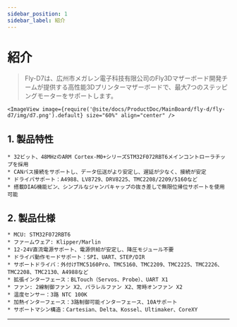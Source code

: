 ```yaml
---
sidebar_position: 1
sidebar_label: 紹介
---
```




# 紹介

> Fly-D7は、広州市メガレン電子科技有限公司のFly3Dマザーボード開発チームが提供する高性能3Dプリンターマザーボードで、最大7つのステッピングモーターをサポートします。

    <ImageView image={require('@site/docs/ProductDoc/MainBoard/fly-d/fly-d7/img/d7.png').default} size="60%" align="center" />

## **1. 製品特性**

    * 32ビット、48MHzのARM Cortex-M0+シリーズSTM32F072RBT6メインコントローラチップを採用
    * CANバス接続をサポートし、データ伝送がより安定し、遅延が少なく、接続が安定
    * ドライバサポート：A4988、LV8729、DRV8225、TMC2208/2209/5160など
    * 搭載DIAG機能ピン、シンプルなジャンパキャップの抜き差しで無限位帰位サポートを使用可能

## 2. 製品仕様

    * MCU: STM32F072RBT6
    * ファームウェア: Klipper/Marlin
    * 12-24V直流電源サポート、電源供給が安定し、降圧モジュール不要
    * ドライバ動作モードサポート：SPI、UART、STEP/DIR
    * サポートドライバ：外付けTMC5160Pro、TMC5160、TMC2209、TMC2225、TMC2226、TMC2208、TMC2130、A4988など
    * 拡張インターフェース：BLTouch（Servos、Probe）、UART X1
    * ファン: 2線制御ファン X2、パラレルファン X2、常時オンファン X2
    * 温度センサー：3路 NTC 100K
    * 加熱インターフェース：3路制御可能インターフェース、10Aサポート
    * サポートマシン構造：Cartesian、Delta、Kossel、Ultimaker、CoreXY

----